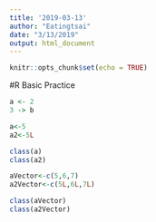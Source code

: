 ```yaml
---
title: '2019-03-13'
author: "Eatingtsai"
date: "3/13/2019"
output: html_document
---
```


```r
knitr::opts_chunk$set(echo = TRUE)
```
#R Basic Practice
```r
a <- 2
3 -> b
```

```r
a<-5
a2<-5L
```

```r
class(a)
class(a2)
```


```r
aVector<-c(5,6,7)
a2Vector<-c(5L,6L,7L)

class(aVector)
class(a2Vector)
```
